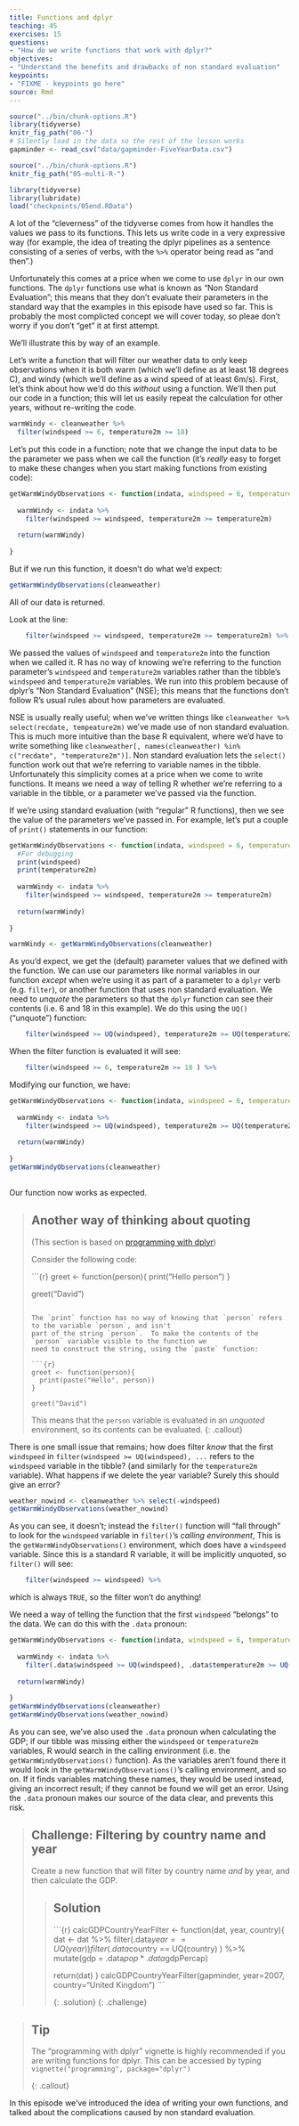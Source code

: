 ```yaml
---
title: Functions and dplyr
teaching: 45
exercises: 15
questions:
- "How do we write functions that work with dplyr?"
objectives:
- "Understand the benefits and drawbacks of non standard evaluation"
keypoints:
- "FIXME - keypoints go here"
source: Rmd
---
```


```r
source("../bin/chunk-options.R")
library(tidyverse)
knitr_fig_path("06-")
# Silently load in the data so the rest of the lesson works
gapminder <- read_csv("data/gapminder-FiveYearData.csv")
```

```r
source("../bin/chunk-options.R")
knitr_fig_path("05-multi-R-")

```
```r
library(tidyverse)
library(lubridate)
load("checkpoints/05end.RData")
```


A lot of the "cleverness" of the tidyverse comes from how it handles the values we pass to its functions.
This lets us write code in a very expressive way (for example, the idea of treating the dplyr
pipelines as a sentence consisting of a series of verbs, with the `%>%` operator being read as "and then".)

Unfortunately this comes at a price when we come to use `dplyr` in our own functions.  The `dplyr` functions use what is known as "Non Standard Evaluation"; this means that they don't evaluate their parameters in the standard way that the examples in this episode have used so far.  This is probably the most complicted concept we will cover today, so pleae don't worry if you don't "get" it at first attempt. 

We'll illustrate this by way of an example.

Let's write a function that will filter our weather data to only keep observations when it is both warm (which we'll define as at least 18 degrees C), and windy (which we'll define as a wind speed of at least 6m/s).
First, let's think about how we'd do this *without* using a function.  We'll then put our 
code in a function; this will let us easily repeat the calculation for other years, without re-writing the code.

```r
warmWindy <- cleanweather %>% 
  filter(windspeed >= 6, temperature2m >= 18)

```

Let's put this code in a function; note that we change the input data to be the parameter we pass when we call
the function (it's _really_ easy to forget to make these changes when you start making functions from existing code):

```r
getWarmWindyObservations <- function(indata, windspeed = 6, temperature2m = 18){
  
  warmWindy <- indata %>% 
    filter(windspeed >= windspeed, temperature2m >= temperature2m)
  
  return(warmWindy)
  
}
```

But if we run this function, it doesn't do what we'd expect:

```r
getWarmWindyObservations(cleanweather)
```

All of our data is returned.

Look at the line: 

```r
    filter(windspeed >= windspeed, temperature2m >= temperature2m) %>% 
```

We passed the values of `windspeed` and `temperature2m` into the function when we called it.  R has no way of knowing we're referring to the function parameter's `windspeed` and `temperature2m` variables rather than the tibble's `windspeed` and `temperature2m` variables.     We run into this problem because of dplyr's "Non Standard Evaluation" (NSE); this means that the functions don't follow R's usual rules about how parameters are evaluated.  

NSE is usually really useful; when we've written things like `cleanweather %>% select(recdate, tempeature2m)` we've made use of non standard evaluation.  This is much more intuitive than the base R equivalent, where we'd have to write something like `cleanweather[, names(cleanweather) %in% c("recdate", "temperature2m")]`. Non standard evaluation lets the `select()` function work out that we're referring to variable names in the tibble.  Unfortunately this simplicity comes at a price when we come to write functions.  It means we need a way of telling R whether we're referring to a variable in the tibble, or a parameter we've passed via the function.

If we're using standard evaluation (with "regular" R functions), then we see the value of the parameters we've passed in.  For example, let's put
a couple of `print()` statements in our function:


```r

getWarmWindyObservations <- function(indata, windspeed = 6, temperature2m = 18){
  #For debugging
  print(windspeed)
  print(temperature2m)
  
  warmWindy <- indata %>% 
    filter(windspeed >= windspeed, temperature2m >= temperature2m)
  
  return(warmWindy)
  
}

warmWindy <- getWarmWindyObservations(cleanweather)

```

As you'd expect, we get the (default) parameter values that we defined with the function.
We can use our parameters like normal variables in our function _except_ when we're using it as part of a parameter to a `dplyr` verb (e.g. `filter`), or another function that uses non standard evaluation.   We need to _unquote_ the parameters so that the `dplyr` function can see their contents (i.e. 6 and 18 in this example).  We do this using the `UQ()` ("unquote") function:

```r
    filter(windspeed >= UQ(windspeed), temperature2m >= UQ(temperature2m) ) %>% 
```

When the filter function is evaluated it will see:


```r
    filter(windspeed >= 6, temperature2m >= 18 ) %>% 
```

Modifying our function, we have:

```r
getWarmWindyObservations <- function(indata, windspeed = 6, temperature2m = 18){
  
  warmWindy <- indata %>% 
    filter(windspeed >= UQ(windspeed), temperature2m >= UQ(temperature2m))
  
  return(warmWindy)
  
}
getWarmWindyObservations(cleanweather)
                 

```

Our function now works as expected.

> ## Another way of thinking about quoting
> 
> (This section is based on [programming with dplyr](http://dplyr.tidyverse.org/articles/programming.html))
>
> Consider the following code:
>
> ```{r}
> greet <- function(person){
>   print("Hello person")
> }
> 
> greet("David")
> ```
> 
> The `print` function has no way of knowing that `person` refers to the variable `person`, and isn't 
> part of the string `person`.  To make the contents of the `person` variable visible to the function we
> need to construct the string, using the `paste` function:
>
> ```{r}
> greet <- function(person){
>   print(paste("Hello", person))
> }
> 
> greet("David")
> ```
> This means that the `person` variable is evaluated in an _unquoted_ environment, so its contents can be evaluated.
{: .callout}

There is one small issue that remains; how does filter _know_ that the first `windspeed` in ``` filter(windspeed >= UQ(windspeed), ...``` refers to the `windspeed` variable in the tibble? (and similarly for the `temperature2m` variable). What happens if we delete the  year variable? Surely this should give an error?

```r
weather_nowind <- cleanweather %>% select(-windspeed)
getWarmWindyObservations(weather_nowind)
```

As you can see, it doesn't; instead the `filter()` function will "fall through" to look for the `windspeed` variable in `filter()`'s _calling environment_,  This is the `getWarmWindyObservations()` environment, which does have a `windspeed` variable.  Since this is a standard R variable, it will be implicitly unquoted, so `filter()` will see:

```r
    filter(windspeed >= windspeed) %>% 
```

which is always `TRUE`, so the filter won't do anything!

We need a way of telling the function that the first `windspeed` "belongs" to the data.  We can do this with the `.data` pronoun:

```r
getWarmWindyObservations <- function(indata, windspeed = 6, temperature2m = 18){
  
  warmWindy <- indata %>% 
    filter(.data$windspeed >= UQ(windspeed), .data$temperature2m >= UQ(temperature2m))
  
  return(warmWindy)
  
}
getWarmWindyObservations(cleanweather)
getWarmWindyObservations(weather_nowind)

```                 


As you can see, we've also used the `.data` pronoun when calculating the GDP; if our tibble was missing either the `windspeed` or `temperature2m` variables, R would search in the calling environment (i.e. the `getWarmWindyObservations()` function).  As the variables aren't found there it would look in the `getWarmWindyObservations()`'s calling environment, and so on.  If it finds variables matching these names, they would be used instead, giving an incorrect result; if they cannot be found we will get an error.  Using the `.data` pronoun makes our source of the data clear, and prevents this risk.

> ## Challenge:  Filtering by country name and year
>
> Create a new function that will filter by country name *and* by year, and then calculate the GDP.
>
> > ## Solution
> >
> > ```{r}
> >  calcGDPCountryYearFilter <- function(dat, year, country){
> >  dat <- dat %>% filter(.data$year == UQ(year) ) %>% 
> >        filter(.data$country == UQ(country) ) %>% 
> >         mutate(gdp = .data$pop * .data$gdpPercap)
> >         
> >  return(dat)
> > }
> > calcGDPCountryYearFilter(gapminder, year=2007, country="United Kingdom")
> > ```
> > 
> {: .solution}
{: .challenge}


> ## Tip
>
> The "programming with dplyr" vignette is highly recommended if you are
> writing functions for dplyr.  This can be accessed by typing `vignette("programming", package="dplyr")`
>  
{: .callout}

[man]: http://cran.r-project.org/doc/manuals/r-release/R-lang.html#Environment-objects
[chapter]: http://adv-r.had.co.nz/Environments.html
[adv-r]: http://adv-r.had.co.nz/


In this episode we've introduced the idea of writing your own functions, and talked about the
complications caused by non standard evaluation.   

[roxygen2]: http://cran.r-project.org/web/packages/roxygen2/vignettes/rd.html
[testthat]: http://r-pkgs.had.co.nz/tests.html
